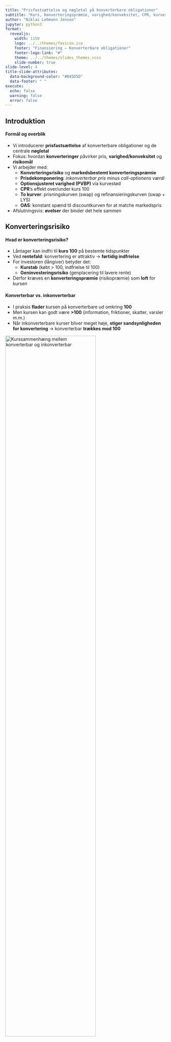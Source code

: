 ```yaml
---
title: "Prisfastsættelse og nøgletal på konverterbare obligationer"
subtitle: "Kurs, konverteringspræmie, varighed/konveksitet, CPR, kurver og OAS"
author: "Niklas Lehmann Jensen"
jupyter: python3
format:
  revealjs:
    width: 1150
    logo: ../../themes/favicon.ico
    footer: "Finansiering — Konverterbare obligationer"
    footer-logo-link: "#"
    theme: ../../themes/slides_themes.scss
    slide-number: true
slide-level: 4
title-slide-attributes:
  data-background-color: "#045D5D"
  data-footer: " "
execute:
  echo: false
  warning: false
  error: false
---
```


## Introduktion {background="#00100F"}

#### Formål og overblik {background="#43464B"}
- Vi introducerer **prisfastsættelse** af konverterbare obligationer og de centrale **nøgletal**
- Fokus: hvordan **konverteringer** påvirker pris, **varighed/konveksitet** og **risikomål**
- Vi arbejder med:
  - **Konverteringsrisiko** og **markedsbestemt konverteringspræmie**
  - **Prisdekomponering**: *inkonverterbar pris* minus *call-optionens værdi*
  - **Optionsjusteret varighed (PVBP)** via kurvestød
  - **CPR**’s effekt over/under kurs 100
  - **To kurver**: prisningskurven (swap) og refinansieringskurven (swap + LYS)
  - **OAS**: konstant spænd til discountkurven for at matche markedspris
- Afslutningsvis: **øvelser** der binder det hele sammen

## Konverteringsrisiko {background="#00100F"}

#### Hvad er konverteringsrisiko? {background="#43464B"}
- Låntager kan indfri til **kurs 100** på bestemte tidspunkter
- Ved **rentefald**: konvertering er attraktiv → **førtidig indfrielse**
- For investoren (långiver) betyder det:
  - **Kurstab** (købt > 100, indfrielse til 100)
  - **Geninvesteringsrisiko** (genplacering til lavere rente)
- Derfor kræves en **konverteringspræmie** (risikopræmie) som **loft** for kursen

#### Konverterbar vs. inkonverterbar {background="#43464B"}
- I praksis **flader** kursen på konverterbare ud omkring **100**
- Men kursen kan godt være **>100** (information, friktioner, skatter, varsler m.m.)
- Når inkonverterbare kurser bliver meget høje, **stiger sandsynligheden for konvertering** → konverterbar **trækkes mod 100**

<img src="/images/chapters/chapter_7/kap7_KursKonvInkonv.png" alt="Kurssammenhæng mellem konverterbar og inkonverterbar" width="75%"/>

## Markedsbestemmelse af konverteringspræmien {background="#00100F"}

#### Præmie som forskel i markedsværdi {background="#43464B"}
- **Konverteringspræmie** ≈ (inkonverterbar kurs) − (konverterbar kurs) for samme karakteristika
- Eksempel (11. okt 2024):

::: {.smaller style="font-size: 0.8em"}
| Obligationer               | Kurs   | Konverteringspræmie |
|:---------------------------|------:|:--------------------|
| 6% NYK E SDO 2053          | 103,07 | **41,0%** |
| 6% NYK E SDO 2053 INK.     | 145,35 |  |
| 5% NYK E SDO 2053          | 102,09 | **29,0%** |
| 5% NYK E SDO 2053 INK.     | 131,74 |  |
| 1% NYK E SDO 2053          | 79,91  | **6,7%** |
| 1% NYK E SDO 2053 INK.     | 85,25  |  |
\* Kilde: Vitec Scanrate
:::

- Den **konverterbare** er *i virkeligheden dyrere* for låntager (indeholder værdien af retten)
- **Høj kupon ⇒ større præmie** (større besparelse ved refinansiering)

## Prisfastsættelse af konverterbare obligationer {background="#00100F"}

#### Dekomponering: inkonverterbar minus call {background="#43464B"}
- Betragt konverteringsretten som en **call-option**
- **Grundrelation**:
  $$
  K_{\text{konv}} \;=\; K_{\text{inkonv}} \;-\; P_c
  $$
- $K_{\text{inkonv}}$: pris på **inkonverterbar** CF, diskonteret på **nulkuponkurve (swap)**  
- $P_c$: værdi af call-optionen (kræver model for rentestruktur + konvertering)

#### Eksempel (5% NYK 2053, 11/10/2024) {background="#43464B"}
::: {.smaller style="font-size: 0.8em"}
| Størrelse                                  | Værdi   |
|:-------------------------------------------|--------:|
| Kurs + vedh. rente (**konverterbar**)      | 102,09  |
| Nutidsværdi **inkonverterbar** + vedh.     | 131,01  |
| Undervurdering i pct.                      | 28,33   |
| Kronevarighed (inkonverterbar del)         | 15,50   |
| Kronekonveksitet (konverterbar)            | -2,92   |
| Kronekonveksitet (inkonverterbar)          | 2,79    |
\* Kilde: Vitec Scanrate
:::

- Optionens værdi:
  $$
  P_c = 131{,}01 - 102{,}09 = 28{,}92
  $$

## Varighed og konveksitet for konverterbare {background="#00100F"}

#### Annuitet → serieprofil via konverteringer {background="#43464B"}
- Plan: annuitetslån (fast ydelse pr. termin)
- Realitet: **ekstraordinære afdrag/indfrielser** → CF ligner **serielån**
- **Konvertering forkorter varigheden** (mere CF tidligt)

#### Varighed: optionsjusteret (PVBP) {background="#43464B"}
- Prisfølsomhed i **kr. pr. %-point** (parallelforskydning af **swapkurven**)
- Approksimation:
  $$
  \text{PVBP} \;\approx\; -\frac{NV_0(+\Delta y) - NV_0(-\Delta y)}{2 \cdot \Delta y \cdot 100}
  $$
- 5% NYK 2053, kurvestød **±15 bp**:

::: {.smaller style="font-size: 0.8em"}
| Parameter         | Værdi  |
|:------------------|-------:|
| $\Delta y$        | 0,0015 |
| $NV_0(+\Delta y)$ | 101,84 |
| $NV_0(-\Delta y)$ | 102,27 |
| **PVBP**          | **1,43** |
\* Kilde: Vitec Scanrate
:::

- Indsat i formlen:
  $$
  \text{PVBP} \approx -\frac{101{,}84-102{,}27}{2\cdot 0{,}0015 \cdot 100} = 1{,}43
  $$
- Sammenlign: **inkonverterbar PVBP = 15,50** → stor forskel pga. konverteringsret

#### Intuition fra pris–rente-grafen {background="#43464B"}
- Ved **lavt** renteniveau: konverteringsretten **in-the-money** → **lav varighed** (kurs begrænset mod 100)
- Ved **højt** renteniveau: konvertering **out-of-the-money** → varighed nærmer sig inkonverterbar

<img src="/images/chapters/chapter_7/kap7_PrisRenteGraf.png" alt="Kurs vs effektiv rente" width="75%"/>

<img src="/images/chapters/chapter_7/kap7_PrisRenteGrafEks.png" alt="Forskelle i kurssensitivitet" width="75%"/>

#### Kursændring m. varighed og konveksitet {background="#43464B"}
- Generel tilnærmelse (kr. pr. 100 nom.):
  $$
  \Delta P \approx \pm \Delta y \cdot \text{kronevarighed} \;+\; \tfrac{1}{2}\cdot \text{kronekonveksitet}\cdot (\Delta y)^2
  $$
- **Konverterbar** (stød $\pm$15 bp):
  $$
  \Delta P = \{\; +0{,}1826,\; -0{,}2483\;\} \Rightarrow 102{,}27 \;\text{og}\; 101{,}85
  $$
- **Inkonverterbar**:
  $$
  \Delta P = \{\; +2{,}3572,\; -2{,}2943\;\} \Rightarrow 133{,}37 \;\text{og}\; 128{,}72
  $$

::: {.smaller style="font-size: 0.8em"}
|               | 15 bp ned | 15 bp op |
|:--------------|----------:|---------:|
| Inkonverterbar| 1,80%     | -1,75%   |
| Konverterbar  | 0,18%     | -0,24%   |
:::

- **Inkonverterbar**: højere varighed **og positiv konveksitet** → asymmetri til investorens fordel  
- **Konverterbar**: ofte **negativ konveksitet** nær kurs 100 → gevinster ved rentefald begrænses

## CPR og pris {background="#00100F"}

#### CPR over kurs 100 (alt-andet-lige) {background="#43464B"}
- 4% JYK 2056 (afdrag), **20/08/2024** — rentestruktur fast, **kun CPR ændres**:

::: {.smaller style="font-size: 0.8em"}
| CPR   | Pris   | Varighed |
|:-----:|-------:|---------:|
| 0     | 120,20 | 15,51    |
| 0,02  | 110,16 | 7,77     |
| 0,05  | 105,28 | 4,04     |
| 0,10  | 102,67 | 2,14     |
| 0,20  | 101,10 | 1,04     |
\* Kilde: Vitec Scanrate
:::

- Højere CPR ⇒ **hurtigere afdrag**, **lavere pris** og **kortere varighed**

<img src="/images/chapters/chapter_7/kap7_CPRShockKurs100.png" alt="CPR-stød over kurs 100" width="75%"/>

#### CPR under kurs 100 (alt-andet-lige) {background="#43464B"}
- 4% JYK 2056, rentekurven **løftes +2%** (kurs < 100)
- Højere CPR ⇒ **hurtigere tilbagebetaling til pari** + mulighed for **genplacering til højere rente** ⇒ **pris stiger**

::: {.smaller style="font-size: 0.8em"}
| CPR   | Pris  | Varighed |
|:-----:|------:|---------:|
| 0     | 94,36 | 10,69    |
| 0,02  | 96,48 | 6,02     |
| 0,05  | 97,83 | 3,44     |
| 0,10  | 98,60 | 1,94     |
| 0,20  | 99,07 | 0,98     |
\* Kilde: Vitec Scanrate
:::

- I praksis: **CPR stiger når renter falder** (men her holdt separat for at se *ceteris paribus*)

## To kurver: swap (prisning) og refinansiering (swap + LYS) {background="#00100F"}

#### Idéen {background="#43464B"}
- **Prisningskurve (swap)** bruges til at **diskontere CF** og prissætte obligationen
- **Refinansieringskurve = prisningskurve + LYS** afspejler låntagers **faktiske refinansieringsomkostning**
  $$
  \text{Ref} = \text{Swap} + \text{LYS}
  $$
- **LYS** (Loan Yield Spread) afhænger bl.a. af udstedelser, likviditet, markedsforhold

<img src="/images/chapters/chapter_7/kap7_LYSSWAPCURVE.png" alt="Swapkurve, LYS og kuponbetalinger" width="75%"/>

#### Hvordan LYS påvirker konvertering {background="#43464B"}
- Stigende **LYS** ⇒ dyrere alternativer ⇒ lavere **gain** ⇒ **færre konverteringer**
  $$
  LYS \uparrow \;\Rightarrow\; PV_{continue} \downarrow \;\Rightarrow\; Gain \downarrow \;\Rightarrow\; \text{Prepayments} \downarrow
  $$
- Tre scenarier:
  1) Stød til **prisningskurven**  
  2) Stød til **refinansieringskurven (LYS)**  
  3) Stød til **begge** samtidig

#### Eksempel: stød til refinansieringskurven {background="#43464B"}
- 5% NYK 2053 (11/10/2024, kurs 102,09)
- **LYS +100 bp** (prisningskurve uændret) ⇒ **pris +2,32**
  
::: {.smaller style="font-size: 0.8em"}
| ISIN         | Dato       | $\Delta$ LYS | $\Delta$ Pris |
|:-------------|:-----------|-------------:|--------------:|
| DK0009539116 | 11-10-2024 | +100 bp      | +2,32         |
:::

- Intuition: dyrere alternativ ⇒ **lavere konverteringslyst** ⇒ **mere sikker CF** ⇒ **højere pris**

#### LYS ned og lav-kupon-case {background="#43464B"}
- **LYS −100 bp** ⇒ konverteringslyst **op** ⇒ **pris ned** (fx −1,04 for 5% NYK 2053)
- Langt under kurs 100 (fx 1% NYK 2050 handlet 79,67, 11/10/2024): **LYS-stød uden effekt**
  - Ingen ville konvertere alligevel → pris uændret

## OAS (Option-Adjusted Spread) {background="#00100F"}

#### Grafisk {background="#43464B"}
<img src="/images/chapters/chapter_7/kap7_OASGraf.png" alt="Diskonteringskurve og OAS" width="75%"/>

<img src="/images/chapters/chapter_7/kap7_NYKOAS.png" alt="OAS-indeks over tid" width="75%"/>

#### Definition og brug {background="#43464B"}
- **OAS**: konstant spænd til risikofri kurve i **diskonteringen** af *forventede* CF (inkl. option/CPR i modellen)
- Bruges til at **matche modelpris = markedspris** og fange **kredit-/likviditetspræmier**
- Forenklet formel:
  $$
  PV_{\text{model}}(\text{OAS})=\sum_{t=1}^{n}\frac{CF_t}{(1+r_t+\text{OAS})^{t}}
  $$
- Højere OAS ⇒ højere diskonteringsrente ⇒ **lavere** PV (pris)


#### OAS-risiko (eksempel) {background="#43464B"}
- DK0009539116 (5% konverterbar, NYK 2053), **17/09/2024**:
  
::: {.smaller style="font-size: 0.8em"}
| ISIN         | Dato       | $\Delta$ OAS | $\Delta$ Pris (kr.) |
|:-------------|:-----------|-------------:|--------------------:|
| DK0009539116 | 17-09-2024 | +100 bp      | -2,84               |
:::

- **OAS-risk**: prisfølsomhed for **spændskift** (kredit/likviditet)

#### OAS over tid {background="#43464B"}
<img src="/images/chapters/chapter_7/kap7_NYKOAS.png" alt="OAS-indeks over tid" width="75%"/>

## Øvelser / Opgaver {background="#00100F"}

#### Samlet problem (6% RD 2053 og 1% RD 2050) {background="#43464B"}
::: {.columns}

::: {.column width="55%" .smaller style="font-size:0.8em"}

**6% RD 2053**

| Størrelse               | Værdi   |
|:------------------------|--------:|
| Kurs                    | 103,067 |
| Pris inkonverterbar-del | 132,448 |
| Kronekonveksitet        | -0,3329 |
| $NV_0(+\Delta y)$       | 103,098 |
| $NV_0(-\Delta y)$       | 103,028 |
| $\Delta y$              | 0,0015  |
\* Kilde: Vitec Scanrate

---

**1% RD 2050**

| Størrelse               | Værdi   |
|:------------------------|--------:|
| Kurs                    | 77,410  |
| Pris inkonverterbar-del | 81,866  |
| Kronekonveksitet        | 0,436   |
| $NV_0(+\Delta y)$       | 76,144  |
| $NV_0(-\Delta y)$       | 78,687  |
| $\Delta y$              | 0,0015  |
\* Kilde: Vitec Scanrate

:::

::: {.column width="45%"}
1. **Placering på pris–rente-grafen** for hver: hvilket nøgletal peger på positionen?  
2. Kommentér **kursforskellen** mellem de to.  
3. Hvorfor er der forskel mellem **markedskurs** og **inkonverterbar pris**? Hvilken antagelse om **CPR** ligger implicit?  
4. Hvad er **konverteringsretten** i kurs-point for begge?  
5. Beregn **varighed (PVBP)** for begge ud fra de opgivne **±15 bp** stød. Kommentér **fortegnet**.  
6. Beregn **kursændringen** manuelt ved **±15 bp** (med varighed + konveksitet). Kommentér (hint: hvordan kan prisen stige, når renten stiger?).  
7. Hvilken obligation har CF mest sammenlignelig med en **statsobligation**? (tænk **konverteringsadfærd**)

:::

:::

## Opsummering {background="#00100F"}

#### Takeaways {background="#43464B"}
- **Konverterbar = inkonverterbar − call**; call-værdien forklarer **præmien** og kursloft nær **100**
- **Optionsjusteret varighed** er lav nær kurs 100 (rentenedslag → CF tidligere via konvertering)
- **Konveksitet**: ofte **negativ** for konverterbare nær 100 → asymmetri imod investor ved rentefald
- **CPR**:
  - **Over 100**: CPR↑ ⇒ pris↓, varighed↓
  - **Under 100**: CPR↑ ⇒ pris↑ (hurtigere tilbagebetaling til pari + genplacering højere)
- **To kurver**: Prisning på **swap**, adfærd på **refinansieringskurve = swap + LYS**
- **OAS**: konstant spænd for at matche **modelpris = marked**; bruges til **scenarier** (OAS-risk)

